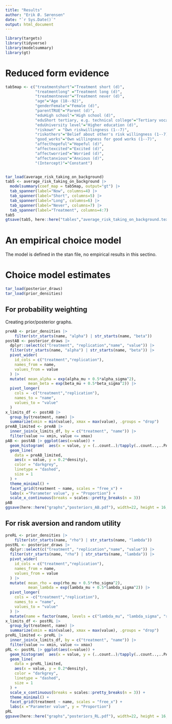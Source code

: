 ```yaml
---
title: "Results"
author: "Erik Ø. Sørensen"
date: "`r Sys.Date()`"
output: html_document
---
```


```r
library(targets)
library(tidyverse)
library(modelsummary)
library(gt)
```

# Reduced form evidence

```r
tab5map <- c("treatmentshort"="Treatment short (d)",
             "treatmentlong" ="Treatment long (d)",
             "treatmentnever"="Treatment never (d)",
             "age"="Age (18--92)",
             "genderFemale"="Female (d)",
             "parentTRUE"="Parent (d)",
             "eduHigh school"="High school (d)",
             "eduShort tertiary, e.g. technical college"="Tertiary vocational (d)",
             "eduUniversity level"="Higher education (d)",
             "riskown" = "Own riskwillingness (1--7)",
             "riskothers"="Belief about other's risk willingness (1--7)",
             "good_works"="Own willingness for good works (1--7)",
             "affecthopeful"="Hopeful (d)",
             "affectexcited"="Excited (d)",
             "affectworried"="Worried (d)",
             "affectanxious"="Anxious (d)",
             "(Intercept)"="Constant")


tar_load(average_risk_taking_on_background) 
tab5 <- average_risk_taking_on_background |> 
  modelsummary(coef_map = tab5map, output="gt") |>
  tab_spanner(label="Now", columns=4) |>
  tab_spanner(label="Short", columns=5) |>
  tab_spanner(label="Long", columns=6) |>
  tab_spanner(label="Never", columns=7) |>
  tab_spanner(label="Treatment", columns=4:7) 
tab5
gtsave(tab5, here::here("tables","average_risk_taking_on_background.tex"))
```


# An empirical choice model

The model is defined in the stan file, no empirical results in this sectino.

# Choice model estimates

```r
tar_load(posterior_draws)
tar_load(prior_densities)
```

## For probability weighting 

Creating prior/posterior graphs.

```r
preAB <- prior_densities |> 
    filter(str_starts(name, "alpha") | str_starts(name, "beta")) 
postAB <- posterior_draws |> 
  dplyr::select(c("treatment", "replication","name", "value")) |>
  filter(str_starts(name, "alpha") | str_starts(name, "beta")) |>
  pivot_wider(
    id_cols = c("treatment","replication"),
    names_from = name,
    values_from = value
  ) |>
  mutate( mean_alpha = exp(alpha_mu + 0.5*alpha_sigma^2),
          mean_beta = exp(beta_mu + 0.5*beta_sigma^2)) |>
  pivot_longer(
    cols = -c("treatment","replication"),       
    names_to = "name",      
    values_to = "value"    
  ) 
x_limits_df <- postAB |>
  group_by(treatment, name) |>
  summarize(xmin = min(value), xmax = max(value), .groups = "drop")
preAB_limited <- preAB |>
  inner_join(x_limits_df, by = c("treatment", "name")) |>
  filter(value >= xmin, value <= xmax)
pAB <- postAB |> ggplot(aes(x=value)) +
  geom_histogram(  aes(x = value, y = (..count..)/tapply(..count..,..PANEL..,sum)[..PANEL..]) , bins=30) +
  geom_line(
    data = preAB_limited,
    aes(x = value, y = 0.2*density),
    color = "darkgrey",
    linetype = "dashed",
    size = 1
  ) +
  theme_minimal() +
  facet_grid(treatment ~ name, scales = "free_x") +
  labs(x ="Parameter value", y = "Proportion") +
  scale_x_continuous(breaks = scales::pretty_breaks(n = 3))
pAB
ggsave(here::here("graphs","posteriors_AB.pdf"), width=22, height = 16, units = "cm")
```

## For risk aversion and random utility

```r
preRL <- prior_densities |> 
    filter(str_starts(name, "rho") | str_starts(name, "lambda")) 
postRL <- posterior_draws |> 
  dplyr::select(c("treatment", "replication","name", "value")) |>
  filter(str_starts(name, "rho") | str_starts(name, "lambda")) |>
  pivot_wider(
    id_cols = c("treatment","replication"),
    names_from = name,
    values_from = value
  ) |>
  mutate( mean_rho = exp(rho_mu + 0.5*rho_sigma^2),
          mean_lambda = exp(lambda_mu + 0.5*lambda_sigma^2)) |>
  pivot_longer(
    cols = -c("treatment","replication"),       
    names_to = "name",      
    values_to = "value"    
  ) |> 
  mutate(name = factor(name, levels = c("lambda_mu", "lambda_sigma", "rho_mu", "rho_sigma", "mean_lambda", "mean_rho")))
x_limits_df <- postRL |>
  group_by(treatment, name) |>
  summarize(xmin = min(value), xmax = max(value), .groups = "drop")
preRL_limited <- preRL |>
  inner_join(x_limits_df, by = c("treatment", "name")) |>
  filter(value >= xmin, value <= xmax)
pRL <- postRL |> ggplot(aes(x=value)) +
  geom_histogram(  aes(x = value, y = (..count..)/tapply(..count..,..PANEL..,sum)[..PANEL..]) , bins=30) +
  geom_line(
    data = preRL_limited,
    aes(x = value, y = 0.2*density),
    color = "darkgrey",
    linetype = "dashed",
    size = 1
  ) +
  scale_x_continuous(breaks = scales::pretty_breaks(n = 3)) +
  theme_minimal() +
  facet_grid(treatment ~ name, scales = "free_x") +
  labs(x ="Parameter value", y = "Proportion") 
pRL
ggsave(here::here("graphs","posteriors_RL.pdf"), width=22, height = 16, units = "cm")
```

